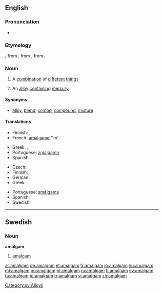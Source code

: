 {{also|Amalgam}}
==English==
{{wikipedia}}

===Pronunciation===
*{{IPA|/əˈmæːl.gəm/}}

===Etymology===
{{etyl|ML.}} {{term|amalgama||mercury alloy|lang=la}}, from {{etyl|grc}} {{term|μάλαγμα|sc=Grek|tr=malagma||gold}}, from {{term|μαλάσσω|sc=Grek|tr=malassō||to soften}}, from {{term|μαλακός|sc=Grek|tr=malakos||soft}}.

===Noun===
{{en-noun|pl=amalgams}}

# A [[combination]] of [[different]] [[thing]]s
# {{metallurgy}} An [[alloy]] [[contain]]ing [[mercury]]

====Synonyms====
* [[alloy]], [[blend]], [[combo]], [[compound]], [[mixture]]

====Translations====
{{trans-top|a combination of things}}
* Finnish: {{t-|fi|sekoitus}}, {{t-|fi|yhdistelmä}}
* French: [[amalgame]] ''m'
{{trans-mid}}
* Greek: {{t|el|αμάλγαμα|n|tr=amalγama|sc=Grek}},  {{t|el|κράμα|n|tr=kráma|sc=Grek}}
* Portuguese: [[amálgama]] {{c}}
* Spanish: {{t-|es|amalgama|f}}
{{trans-bottom}}

{{trans-top|alloy containing mercury}}
* Czech: {{t-|cs|amalgám|m}}
* Finnish: {{t+|fi|amalgaami}}
* German: {{t-|de|Amalgam|n}}
* Greek: {{t|el|αμάλγαμα|n|tr=amalγama|sc=Grek}}
{{trans-mid}}
* Portuguese: [[amálgama]] {{c}}
* Spanish: {{t-|es|amalgama|f}}
* Swedish: {{t+|sv|amalgam|n}}
{{trans-bottom}}

----

==Swedish==

===Noun===
{{sv-noun-unc-irreg-n|2=amalgamet}}
'''amalgam''' {{n}}

# [[#English|amalgam]]

[[Category:sv:Alloys]]

[[ar:amalgam]]
[[de:amalgam]]
[[et:amalgam]]
[[fr:amalgam]]
[[io:amalgam]]
[[hu:amalgam]]
[[ml:amalgam]]
[[no:amalgam]]
[[pl:amalgam]]
[[ru:amalgam]]
[[fi:amalgam]]
[[sv:amalgam]]
[[ta:amalgam]]
[[te:amalgam]]
[[tr:amalgam]]
[[vi:amalgam]]
[[zh:amalgam]]